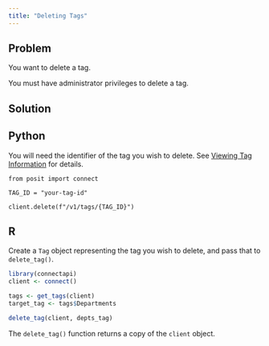 ```yaml
---
title: "Deleting Tags"
---
```


## Problem

You want to delete a tag.

::: {.callout-warning}

You must have administrator privileges to delete a tag.

:::

## Solution


::: {.panel-tabset group="language"}

## Python

You will need the identifier of the tag you wish to delete. See [Viewing Tag Information](../viewing-tag-information/index.qmd) for details.


```.python
from posit import connect

TAG_ID = "your-tag-id"

client.delete(f"/v1/tags/{TAG_ID}")
```

## R

Create a `Tag` object representing the tag you wish to delete, and pass that to `delete_tag()`.

```.r
library(connectapi)
client <- connect()

tags <- get_tags(client)
target_tag <- tags$Departments

delete_tag(client, depts_tag)
```

The `delete_tag()` function returns a copy of the `client` object.

:::
